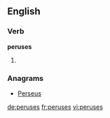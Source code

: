 ==English==

===Verb===
'''peruses'''

# {{third-person singular of|[[peruse]]}}

===Anagrams===
* [[Perseus#English|Perseus]]

[[de:peruses]]
[[fr:peruses]]
[[vi:peruses]]